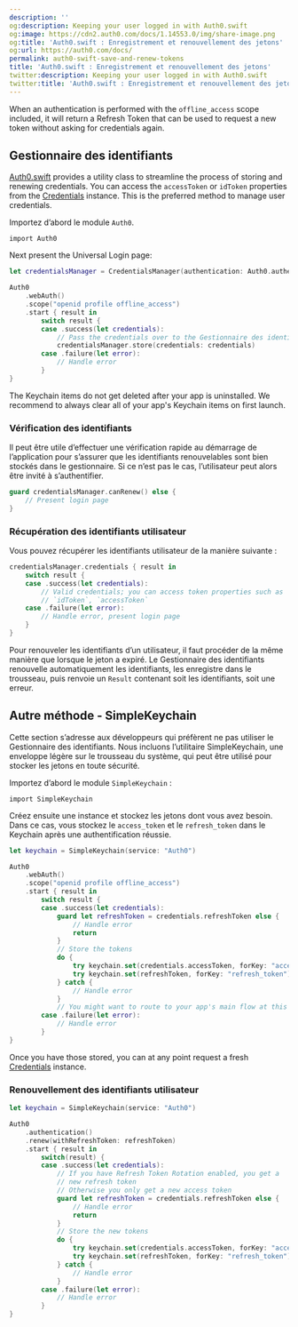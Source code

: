 ```yaml
---
description: ''
og:description: Keeping your user logged in with Auth0.swift
og:image: https://cdn2.auth0.com/docs/1.14553.0/img/share-image.png
og:title: 'Auth0.swift : Enregistrement et renouvellement des jetons'
og:url: https://auth0.com/docs/
permalink: auth0-swift-save-and-renew-tokens
title: 'Auth0.swift : Enregistrement et renouvellement des jetons'
twitter:description: Keeping your user logged in with Auth0.swift
twitter:title: 'Auth0.swift : Enregistrement et renouvellement des jetons'
---
```


When an authentication is performed with the `offline_access` scope included, it will return a <Tooltip tip="Refresh Token: Token used to obtain a renewed Access Token without forcing users to log in again." cta="View Glossary" href="/docs/glossary?term=Refresh+Token">Refresh Token</Tooltip> that can be used to request a new token without asking for credentials again.

## Gestionnaire des identifiants

[Auth0.swift](https://github.com/auth0/Auth0.swift) provides a utility class to streamline the process of storing and renewing credentials. You can access the `accessToken` or `idToken` properties from the [Credentials](https://github.com/auth0/Auth0.swift/blob/master/Auth0/Credentials.swift) instance. This is the preferred method to manage user credentials.

Importez d’abord le module `Auth0`.

`import Auth0`

Next present the <Tooltip tip="Universal Login: Your application redirects to Universal Login, hosted on Auth0's Authorization Server, to verify a user's identity." cta="View Glossary" href="/docs/glossary?term=Universal+Login">Universal Login</Tooltip> page:

```swift lines
let credentialsManager = CredentialsManager(authentication: Auth0.authentication())

Auth0
    .webAuth()
    .scope("openid profile offline_access")
    .start { result in
        switch result {
        case .success(let credentials):
            // Pass the credentials over to the Gestionnaire des identifiants
            credentialsManager.store(credentials: credentials)
        case .failure(let error):
            // Handle error
        }
}
```

<Warning>

The Keychain items do not get deleted after your app is uninstalled. We recommend to always clear all of your app's Keychain items on first launch.

</Warning>

### Vérification des identifiants

Il peut être utile d’effectuer une vérification rapide au démarrage de l’application pour s’assurer que les identifiants renouvelables sont bien stockés dans le gestionnaire. Si ce n’est pas le cas, l’utilisateur peut alors être invité à s’authentifier.

```swift lines
guard credentialsManager.canRenew() else {
    // Present login page
}
```

### Récupération des identifiants utilisateur

Vous pouvez récupérer les identifiants utilisateur de la manière suivante :

```swift lines
credentialsManager.credentials { result in 
    switch result {
    case .success(let credentials):
        // Valid credentials; you can access token properties such as
        // `idToken`, `accessToken`
    case .failure(let error):
        // Handle error, present login page
    }
}
```

Pour renouveler les identifiants d’un utilisateur, il faut procéder de la même manière que lorsque le jeton a expiré. Le Gestionnaire des identifiants renouvelle automatiquement les identifiants, les enregistre dans le trousseau, puis renvoie un `Result` contenant soit les identifiants, soit une erreur.

## Autre méthode - SimpleKeychain

Cette section s’adresse aux développeurs qui préfèrent ne pas utiliser le Gestionnaire des identifiants. Nous incluons l’utilitaire SimpleKeychain, une enveloppe légère sur le trousseau du système, qui peut être utilisé pour stocker les jetons en toute sécurité.

Importez d’abord le module `SimpleKeychain` :

`import SimpleKeychain`

Créez ensuite une instance et stockez les jetons dont vous avez besoin. Dans ce cas, vous stockez le `access_token` et le `refresh_token` dans le Keychain après une authentification réussie.

```swift lines
let keychain = SimpleKeychain(service: "Auth0")

Auth0
    .webAuth()
    .scope("openid profile offline_access")
    .start { result in
        switch result {
        case .success(let credentials):
            guard let refreshToken = credentials.refreshToken else { 
                // Handle error 
                return
            }
            // Store the tokens
            do {
                try keychain.set(credentials.accessToken, forKey: "access_token")
                try keychain.set(refreshToken, forKey: "refresh_token")
            } catch {
                // Handle error
            }
            // You might want to route to your app's main flow at this point
        case .failure(let error):
            // Handle error
        }
}
```

Once you have those stored, you can at any point request a fresh [Credentials](https://github.com/auth0/Auth0.swift/blob/master/Auth0/Credentials.swift) instance.

### Renouvellement des identifiants utilisateur

```swift lines expandable
let keychain = SimpleKeychain(service: "Auth0")

Auth0
    .authentication()
    .renew(withRefreshToken: refreshToken)
    .start { result in
        switch(result) {
        case .success(let credentials):
            // If you have Refresh Token Rotation enabled, you get a 
            // new refresh token
            // Otherwise you only get a new access token
            guard let refreshToken = credentials.refreshToken else { 
                // Handle error 
                return
            }
            // Store the new tokens
            do {
                try keychain.set(credentials.accessToken, forKey: "access_token")
                try keychain.set(refreshToken, forKey: "refresh_token")
            } catch {
                // Handle error
            }
        case .failure(let error):
            // Handle error
        }
}
```